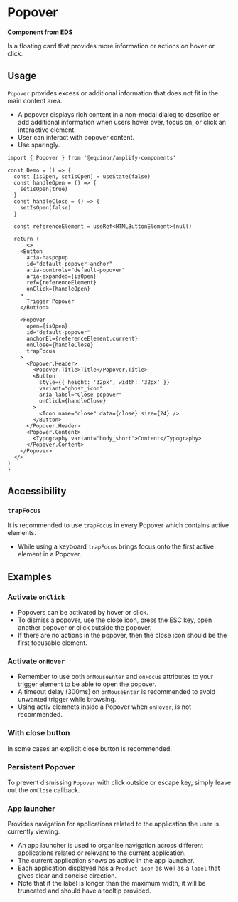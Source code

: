 
# Popover

**Component from EDS**

Is a floating card that provides more information or actions on hover or click.

<Links
  figmaUrl="https://www.figma.com/file/0bGXR2sCwMVSDNyyzu5BXrO5/UI%E2%80%94User-Interface?node-id=17515%3A0"
  sourceUrl="https://github.com/equinor/design-system/blob/develop/packages/eds-core-react/src/components/Popover/Popover.tsx"
  edsSBUrl="https://storybook.eds.equinor.com/?path=/docs/data-display-popover--docs"
/>

<Primary />
<PropsTable />

## Usage

`Popover` provides excess or additional information that does not fit in the main content area.
<ul>
  <li>A popover displays rich content in a non-modal dialog to describe or add additional
    information when users hover over, focus on, or click an interactive element.</li>
  <li>User can interact with popover content.</li>
  <li>Use sparingly.</li>
</ul>

  ```tsx
import { Popover } from '@equinor/amplify-components'

const Demo = () => {
    const [isOpen, setIsOpen] = useState(false)
    const handleOpen = () => {
      setIsOpen(true)
    }
    const handleClose = () => {
      setIsOpen(false)
    }

    const referenceElement = useRef<HTMLButtonElement>(null)

    return (
        <>
      <Button
        aria-haspopup
        id="default-popover-anchor"
        aria-controls="default-popover"
        aria-expanded={isOpen}
        ref={referenceElement}
        onClick={handleOpen}
      >
        Trigger Popover
      </Button>

      <Popover
        open={isOpen}
        id="default-popover"
        anchorEl={referenceElement.current}
        onClose={handleClose}
        trapFocus
      >
        <Popover.Header>
          <Popover.Title>Title</Popover.Title>
          <Button
            style={{ height: '32px', width: '32px' }}
            variant="ghost_icon"
            aria-label="Close popover"
            onClick={handleClose}
          >
            <Icon name="close" data={close} size={24} />
          </Button>
        </Popover.Header>
        <Popover.Content>
          <Typography variant="body_short">Content</Typography>
        </Popover.Content>
      </Popover>
    </>
  )
}
```

## Accessibility

### `trapFocus`

It is recommended to use <code>trapFocus</code> in every Popover which contains active elements.

<ul>
  <li>While using a keyboard <code>trapFocus</code> brings focus onto the first active element in a Popover.</li>
</ul>

## Examples

### Activate `onClick`

<ul>
  <li>Popovers can be activated by hover or click.</li>
  <li>To dismiss a popover, use the close icon, press the ESC key, open another popover or click outside the popover.</li>
  <li>If there are no actions in the popover, then the close icon should be the first focusable element.</li>
</ul>

<Canvas of={ComponentStories.ActivateOnClick} />

### Activate `onHover`

<ul>
  <li>Remember to use both <code>onMouseEnter</code> and <code>onFocus</code> attributes to your trigger element to be able to open the popover.</li>
  <li>A timeout delay (300ms) on <code>onMouseEnter</code> is recommended to avoid unwanted trigger while browsing.</li>
  <li>Using activ elemnets inside a Popover when <code>onHover</code>, is not recommended.</li>
</ul>

<Canvas of={ComponentStories.ActivateOnHover} />

### With close button

In some cases an explicit close button is recommended.

<Canvas of={ComponentStories.WithCloseButton} />

### Persistent Popover

To prevent dismissing `Popover` with click outside or escape key, simply leave out the `onClose` callback.

<Canvas of={ComponentStories.PersistentPopover} />

### App launcher

Provides navigation for applications related to the application the user is currently viewing.

<ul>
  <li>An app launcher is used to organise navigation across different applications related or relevant to the current application.</li>
  <li>The current application shows as active in the app launcher.</li>
  <li>Each application displayed has a <code>Product icon</code> as well as a <code>label</code> that gives clear and concise direction.</li>
  <li>Note that if the label is longer than the maximum width, it will be truncated and should have a tooltip provided.</li>
</ul>

<Canvas of={ComponentStories.AppLauncher} />